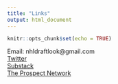 ```yaml
---
title: "Links"
output: html_document
---
```


```r
knitr::opts_chunk$set(echo = TRUE)
```

Email: nhldraftlook@gmail.com
<br>
[Twitter](https://twitter.com/draftlook)
<br>
[Substack](https://nhldraftlookhockey.substack.com)
<br>
[The Prospect Network](https://theprospectnetwork.ca)